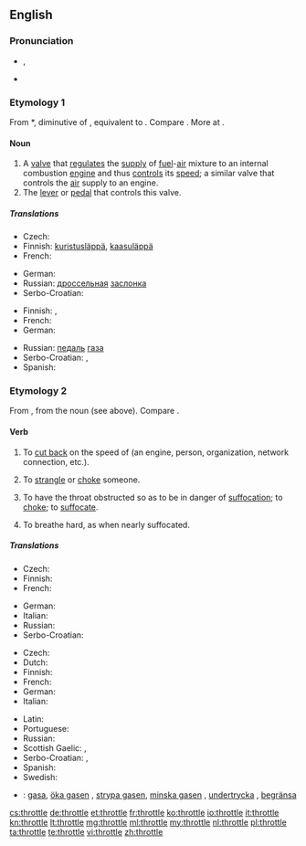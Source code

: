 {{wikipedia|dab=throttle (disambiguation)|throttle}}
==English==

===Pronunciation===
* {{a|UK}} {{IPA|/ˈθɹɒtəl/}}, {{X-SAMPA|/"TrQt@l/}}
* {{rhymes|ɒtəl}}

===Etymology 1===
From {{etyl|enm}} *{{term||throtel|lang=enm}}, diminutive of {{term|throte||throat|lang=enm}}, equivalent to {{suffix|throat|le|lang=-}}. Compare {{etyl|de|-}} {{term|Drossel||throttle|lang=de}}. More at {{l|en|throat}}.

====Noun====
{{wikipedia}}
{{en-noun}}

# A [[valve]] that [[regulate]]s the [[supply]] of [[fuel]]-[[air]] mixture to an internal combustion [[engine]] and thus [[control]]s its [[speed]]; a similar valve that controls the [[air]] supply to an engine.
# The [[lever]] or [[pedal]] that controls this valve.

=====Translations=====
{{trans-top|a valve}}
* Czech: {{t-|cs|ventil|m}}
* Finnish: [[kuristusläppä]], [[kaasuläppä]]
* French: {{t+|fr|accélérateur|m}}
{{trans-mid}}
* German: {{t|de|Drossel|f}} {{qualifier|tech.}}
* Russian: [[дроссельный|дроссельная]] [[заслонка]] {{f}}
* Serbo-Croatian: {{t-|sh|ventil|xs=Serbo-Croatian}}
{{trans-bottom}}

{{trans-top|the lever or pedal that controls this valve}}
* Finnish: {{t-|fi|kaasupoljin}}, {{t+|fi|kaasu}}
* French: {{t+|fr|accélérateur|m}}
* German: {{t+|de|Gaspedal|n}}
{{trans-mid}}
* Russian: [[педаль]] [[газ|газа]] {{f}}
* Serbo-Croatian: {{t-|sh|papučica gasa|xs=Serbo-Croatian}}, {{t-|sh|pedala gasa|xs=Serbo-Croatian}}
* Spanish: {{t+|es|acelerador|m}}
{{trans-bottom}}

===Etymology 2===
From {{etyl|enm}} {{term|throtlen||to choke, strangle, suffocate|lang=enm}}, from the noun (see above). Compare {{etyl|de|-}} {{term|erdrosseln||to strangle, choke, throttle|lang=de}}.

====Verb====
{{en-verb|throttl|ing}}

# {{transitive}} To [[cut back]] on the speed of (an engine, person, organization, network connection, etc.).
# {{transitive}} To [[strangle]] or [[choke]] someone.
# {{intransitive}} To have the throat obstructed so as to be in danger of [[suffocation]]; to [[choke]]; to [[suffocate]].
# {{intransitive}} To breathe hard, as when nearly suffocated.

=====Translations=====
{{trans-top|to cut back speed}}
* Czech: {{t-|cs|brzdit}}
* Finnish: {{t+|fi|kaasuttaa}}
* French: {{t+|fr|limiter}}
{{trans-mid}}
* German: {{t-|de|drosseln}}
* Italian: {{t-|it|rallentare}}
* Russian: {{t|ru|замедлять}}
* Serbo-Croatian: {{t-|sh|oduzeti gas|xs=Serbo-Croatian}}
{{trans-bottom}}

{{trans-top|to strangle someone}}
* Czech: {{t-|cs|škrtit}}
* Dutch: {{t+|nl|wurgen}}
* Finnish: {{t+|fi|kuristaa}}
* French: {{t+|fr|étrangler}}
* German: {{t+|de|würgen}}
* Italian: {{t+|it|soffocare}}
{{trans-mid}}
* Latin: {{t-|la|offoco|alt=offōcō}}
* Portuguese: {{t-|pt|estrangular}}
* Russian: {{t|ru|душить}}
* Scottish Gaelic: {{t-|gd|tachd}}, {{t-|gd|mùch}}
* Serbo-Croatian: {{t-|sh|zagušiti|xs=Serbo-Croatian}}, {{t-|sh|zadaviti|xs=Serbo-Croatian}}
* Spanish: {{t-|es|estrangular}}
* Swedish: {{t+|sv|strypa}}
{{trans-bottom}}

{{checktrans}}
* {{ttbc|sv}}: [[gasa]], [[öka gasen]] {{qualifier|increase the speed/[[throttle up]]}}, [[strypa gasen]], [[minska gasen]] {{qualifier|decrease the speed}}, [[undertrycka]] {{qualifier|of a person}}, [[begränsa]] {{qualifier|of an organization}}

[[cs:throttle]]
[[de:throttle]]
[[et:throttle]]
[[fr:throttle]]
[[ko:throttle]]
[[io:throttle]]
[[it:throttle]]
[[kn:throttle]]
[[lt:throttle]]
[[mg:throttle]]
[[ml:throttle]]
[[my:throttle]]
[[nl:throttle]]
[[pl:throttle]]
[[ta:throttle]]
[[te:throttle]]
[[vi:throttle]]
[[zh:throttle]]